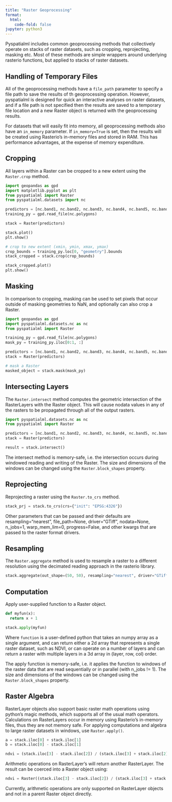 ```yaml
---
title: "Raster Geoprocessing"
format:
  html:
    code-fold: false
jupyter: python3
---
```


Pyspatialml includes common geoprocessing methods that collectively operate on
stacks of raster datasets, such as cropping, reprojecting, masking etc. Most
of these methods are simple wrappers around underlying rasterio functions, but
applied to stacks of raster datasets.

## Handling of Temporary Files

All of the geoprocessing methods have a `file_path` parameter to specify a file
path to save the results of th geoprocessing operation. However, pyspatialml is
designed for quick an interactive analyses on raster datasets, and if a file
path is not specified then the results are saved to a temporary file location
and a new Raster object is returned with the geoprocessing results.

For datasets that will easily fit into memory, all geoprocessing methods also
have an `in_memory` parameter. If `in_memory=True` is set, then the results
will be created using Rasterio's in-memory files and stored in RAM. This has
performance advantages, at the expense of memory expenditure.

## Cropping

All layers within a Raster can be cropped to a new extent using the
`Raster.crop` method.

```python
import geopandas as gpd
import matplotlib.pyplot as plt
from pyspatialml import Raster
from pyspatialml.datasets import nc

predictors = [nc.band1, nc.band2, nc.band3, nc.band4, nc.band5, nc.band7]
training_py = gpd.read_file(nc.polygons)

stack = Raster(predictors)

stack.plot()
plt.show()
```


```python
# crop to new extent (xmin, ymin, xmax, ymax)
crop_bounds = training_py.loc[0, "geometry"].bounds
stack_cropped = stack.crop(crop_bounds)

stack_cropped.plot()
plt.show()
```

## Masking

In comparison to cropping, masking can be used to set pixels that occur outside
of masking geometries to NaN, and optionally can also crop a Raster.

```python
import geopandas as gpd
import pyspatialml.datasets.nc as nc
from pyspatialml import Raster

training_py = gpd.read_file(nc.polygons)
mask_py = training_py.iloc[0:1, :]

predictors = [nc.band1, nc.band2, nc.band3, nc.band4, nc.band5, nc.band7]
stack = Raster(predictors)

# mask a Raster
masked_object = stack.mask(mask_py)
```

## Intersecting Layers

The `Raster.intersect` method computes the geometric intersection of the
RasterLayers with the Raster object. This will cause nodata values in any of
the rasters to be propagated through all of the output rasters.

```python
import pyspatialml.datasets.nc as nc
from pyspatialml import Raster

predictors = [nc.band1, nc.band2, nc.band3, nc.band4, nc.band5, nc.band7]
stack = Raster(predictors)

result = stack.intersect()
```

The intersect method is memory-safe, i.e. the intersection occurs during
windowed reading and writing of the Raster. The size and dimensions of the
windows can be changed using the `Raster.block_shapes` property.

## Reprojecting

Reprojecting a raster using the `Raster.to_crs` method.

```python
stack_prj = stack.to_crs(crs={"init": "EPSG:4326"})
```

Other parameters that can be passed and their defaults are
resampling="nearest", file_path=None, driver="GTiff", nodata=None, n_jobs=1,
warp_mem_lim=0, progress=False, and other kwargs that are passed to the raster
format drivers.

## Resampling

The `Raster.aggregate` method is used to resample a raster to a different
resolution using the decimated reading approach in the rasterio library.

```python
stack.aggregate(out_shape=(50, 50), resampling="nearest", driver="GTiff")
```

## Computation

Apply user-supplied function to a Raster object.

```python
def myfun(x):
  return x + 1

stack.apply(myfun)
```

Where `function` is a user-defined python that takes an numpy array as a
single argument, and can return either a 2d array that represents a single
raster dataset, such as NDVI, or can operate on a number of layers and can
return a raster with multiple layers in a 3d array in (layer, row, col)
order.

The apply function is memory-safe, i.e. it applies the function to windows
of the raster data that are read sequentially or in parallel
(with n_jobs != 1). The size and dimensions of the windows can be changed
using the `Raster.block_shapes` property.

## Raster Algebra

RasterLayer objects also support basic raster math operations using python's
magic methods, which supports all of the usual math operators. Calculations
on RasterLayers occur in memory using Rasterio's in-memory files, thus they
are not memory safe. For applying computations and algebra to large raster
datasets in windows, use `Raster.apply()`.

```python
a = stack.iloc[0] + stack.iloc[1]
b = stack.iloc[0] - stack.iloc[1]

ndvi = (stack.iloc[3] - stack.iloc[2]) / (stack.iloc[3] + stack.iloc[2])
```

Arithmetic operations on RasterLayer's will return another RasterLayer. The
result can be coerced into a Raster object using:

```python
ndvi = Raster((stack.iloc[3] - stack.iloc[2]) / (stack.iloc[3] + stack.iloc[2]))
```

Currently, arithmetic operations are only supported on RasterLayer objects and
not in a parent Raster object directly.
